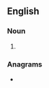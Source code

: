 {{also|basreliefs|bas-reliefs}}
==English==

===Noun===
{{head|en|noun plural form|head=bas reliefs}}

# {{plural of|bas relief|lang=en}}

===Anagrams===
* {{anagrams|en|bass-relief}}